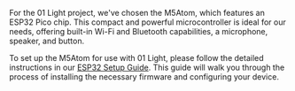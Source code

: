 

For the 01 Light project, we've chosen the M5Atom, which features an ESP32 Pico chip. This compact and powerful microcontroller is ideal for our needs, offering built-in Wi-Fi and Bluetooth capabilities, a microphone, speaker, and button.

To set up the M5Atom for use with 01 Light, please follow the detailed instructions in our [ESP32 Setup Guide](../esp32). This guide will walk you through the process of installing the necessary firmware and configuring your device.
